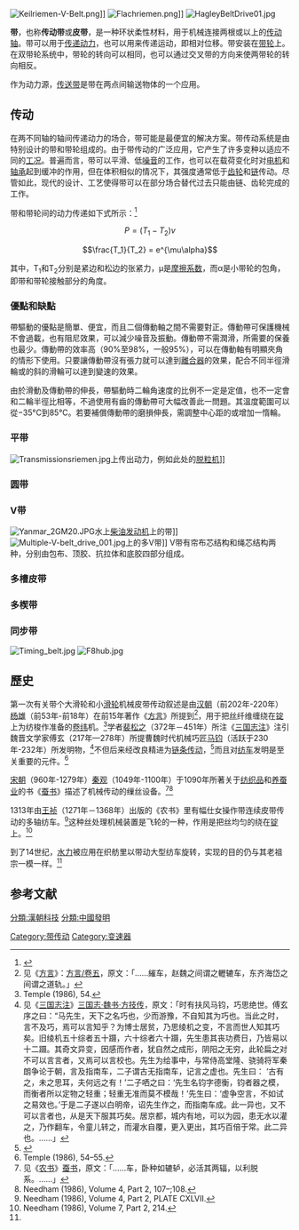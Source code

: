 [[File:Keilriemen-V-Belt.png|thumb]]]]
[[File:Flachriemen.png|thumb]]]]
[[File:HagleyBeltDrive01.jpg|thumb]]

'''带'''，也称'''传动带'''或'''皮带'''，是一种环状柔性材料，用于机械连接两根或以上的[[传动轴|传动轴]]。带可以用于[[变速器|传递动力]]，也可以用来传递运动，即相对位移。带安装在[[带轮|带轮]]上。在双带轮系统中，带轮的转向可以相同，也可以通过交叉带的方向来使两带轮的转向相反。

作为动力源，[[传送带|传送带]]是带在两点间输送物体的一个应用。

== 传动 ==
在两不同轴的轴间传递动力的场合，带可能是最便宜的解决方案。带传动系统是由特别设计的带和带轮组成的。由于带传动的广泛应用，它产生了许多变种以适应不同的[[工况|工况]]。普遍而言，带可以平滑、低[[噪音|噪音]]的工作，也可以在载荷变化时对[[电机|电机]]和[[轴承|轴承]]起到缓冲的作用，但在体积相似的情况下，其强度通常低于[[齿轮|齿轮]]和[[链|链]]传动。尽管如此，现代的设计、工艺使得带可以在部分场合替代过去只能由链、齿轮完成的工作。

带和带轮间的动力传递如下式所示：<ref>{{cite web|title=Belt drives, IIT Kharagpur|url=http://nptel.iitm.ac.in/courses/Webcourse-contents/IIT%20Kharagpur/Machine%20design1/pdf/mod13les1.pdf|work=1|publisher=NPTEL|deadurl=yes|archiveurl=https://web.archive.org/web/20110823114351/http://nptel.iitm.ac.in/courses/Webcourse-contents/IIT%20Kharagpur/Machine%20design1/pdf/mod13les1.pdf|archivedate=2011-08-23}}</ref>

:<math>P=(T_1-T_2)v</math>
:<math>\frac{T_1}{T_2} = e^{\mu\alpha}</math>

其中，T<sub>1</sub>和T<sub>2</sub>分别是紧边和松边的张紧力，μ是[[摩擦系数|摩擦系数]]，而α是小带轮的包角，即带和带轮接触部分的角度。

===優點和缺點===
帶驅動的優點是簡單、便宜，而且二個傳動軸之間不需要對正。傳動帶可保護機械不會過載，也有阻尼效果，可以減少噪音及振動。傳動帶不需潤滑，所需要的保養也最少。傳動帶的效率高（90%至98%，一般95%），可以在傳動軸有明顯夾角的情形下使用。只要讓傳動帶沒有張力就可以達到[[離合器|離合器]]的效果，配合不同半徑滑輪或的斜的滑輪可以達到變速的效果。

由於滑動及傳動帶的伸長，帶驅動時二輪角速度的比例不一定是定值，也不一定會和二輪半徑比相等，不過使用有齒的傳動帶可大幅改善此一問題。其溫度範圍可以從−35°C到85°C。若要補償傳動帶的磨損伸長，需調整中心距的或增加一惰輪。

=== 平带 ===
[[File:Transmissionsriemen.jpg|thumb]]上传出动力，例如此处的[[脱粒机|脱粒机]]]]
{{main|平带}}

=== 圆带 ===
{{main|圆带}}

=== V带 ===
[[File:Yanmar_2GM20.JPG|thumb]]水上[[柴油发动机|柴油发动机]]上的带]]
[[File:Multiple-V-belt_drive_001.jpg|thumb]]上的多V带]]
{{main|V带}} V带有帘布芯结构和绳芯结构两种，分别由包布、顶胶、抗拉体和底胶四部分组成。

=== 多槽皮带 ===
{{main|多槽皮带}}

=== 多楔带 ===
{{main|多楔带}}

=== 同步带 ===
[[File:Timing_belt.jpg|thumb]]
[[File:F8hub.jpg|thumb]]
{{main|同步带}}

== 歷史 ==
第一次有关带个大滑轮和小[[滑轮|滑轮]]机械皮带传动叙述是由[[汉朝|汉朝]]（前202年-220年）[[杨雄|杨雄]]（前53年-前18年）在前15年著作《[[輶轩使者绝代语释别国方言|方言]]》所提到<ref>见《[[輶轩使者绝代语释别国方言|方言]]》：[[:s:方言/卷五|方言/卷五]]，原文：「……繀车，赵魏之间谓之轣辘车，东齐海岱之间谓之道轨。」</ref>，用于把[[丝绸|丝]]纤维缠绕在[[线轴|锭]]上为纺梭作准备的[[卷纬|卷纬]]机。<ref>Temple (1986), 54.</ref>学者[[裴松之|裴松之]]（372年－451年）所注《[[三国志注|三国志注]]》注引魏晋文学家傅玄（217年—278年）所提曹魏时代机械巧匠[[马钧|马钧]]（活跃于230年-232年）所发明物，<ref>见《[[三国志注|三国志注]]》[[:s:三国志/卷29|三国志·魏书·方技传]]，原文：「时有扶风马钧，巧思绝世。傅玄序之曰：“马先生，天下之名巧也，少而游豫，不自知其为巧也。当此之时，言不及巧，焉可以言知乎？为博士居贫，乃思绫机之变，不言而世人知其巧矣。旧绫机五十综者五十蹑，六十综者六十蹑，先生患其丧功费日，乃皆易以十二蹑。其奇文异变，因感而作者，犹自然之成形，阴阳之无穷，此轮扁之对不可以言言者，又焉可以言校也。先生为给事中，与常侍高堂隆、骁骑将军秦朗争论于朝，言及指南车，二子谓古无指南车，记言之虚也。先生曰： ‘古有之，未之思耳，夫何远之有！’二子哂之曰：‘先生名钧字德衡，钧者器之模，而衡者所以定物之轻重；轻重无准而莫不模哉！’先生曰：‘虚争空言，不如试之易效也。’于是二子遂以白明帝，诏先生作之，而指南车成。此一异也，又不可以言者也，从是天下服其巧矣。居京都，城内有地，可以为园，患无水以灌之，乃作翻车，令童儿转之，而灌水自覆，更入更出，其巧百倍于常。此二异也。……」</ref>不但后来经改良精进为[[链条传动|链条传动]]，<ref>{{cite web | url=http://catalog.digitalarchives.tw/?URN=430899 | author=作者不详 | date=1998-11-28 | title=龙骨水车(翻车；Dragon pump) | publisher=《数位典藏联合目录》 | accessdate=2009-07-08 | archive-date=2015-06-04 | archive-url=https://web.archive.org/web/20150604152524/http://catalog.digitalarchives.tw/?URN=430899 | dead-url=no }}</ref>而且对[[纺车|纺车]]发明是至关重要的元件。<ref name="temple 1986 54 55">Temple (1986), 54–55.</ref>

[[宋朝|宋朝]]（960年-1279年）[[秦观|秦观]]（1049年-1100年）于1090年所著关于[[纺织品|纺织品]]和[[养蚕业|养蚕业]]的书《[[蚕书|蚕书]]》描述了机械传动的缫丝设备。<ref>见《[[农书|农书]]》[[:s:农书/蚕书|蚕书]]，原文：「……车，卧种如辘轳，必活其两辐，以利脱系。……」</ref><ref>Needham (1986), Volume 4, Part 2, 107–;108.</ref>

1313年由[[王祯|王祯]]（1271年－1368年）出版的《农书》里有幅仕女操作带连续皮带传动的多轴纺车。<ref>Needham (1986), Volume 4, Part 2, PLATE CXLVII.</ref>这种丝处理机械装置是飞轮的一种，作用是把丝均匀的绕在[[锭|锭]]上。<ref name="needham volume 7 part 2 214">Needham (1986), Volume 7, Part 2, 214.</ref>

到了14世纪，[[水力学|水力]]被应用在织舫里以带动大型纺车旋转，实现的目的仍与其老祖宗一模一样。<ref name="needham volume 7 part 2 214"/>

== 参考文献 ==
{{reflist}}

{{齒輪}}

[[分類:漢朝科技|分類:漢朝科技]]
[[分類:中國發明|分類:中國發明]]
[[Category:带传动|Category:带传动]]
[[Category:变速器|Category:变速器]]